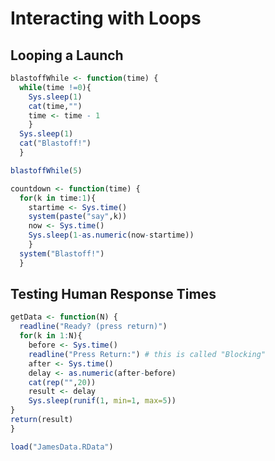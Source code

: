 # Interacting with Loops

## Looping a Launch 
```r
blastoffWhile <- function(time) {
  while(time !=0){
    Sys.sleep(1)
    cat(time,"")
    time <- time - 1
    }
  Sys.sleep(1)
  cat("Blastoff!")
  }
```
```r
blastoffWhile(5)
``` 

```r
countdown <- function(time) {
  for(k in time:1){
    startime <- Sys.time()
    system(paste("say",k))
    now <- Sys.time()
    Sys.sleep(1-as.numeric(now-startime))
    }
  system("Blastoff!")
  }
```


## Testing Human Response Times
```r
getData <- function(N) {
  readline("Ready? (press return)")
  for(k in 1:N){
    before <- Sys.time()
    readline("Press Return:") # this is called "Blocking"
    after <- Sys.time()
    delay <- as.numeric(after-before)
    cat(rep("",20)) 
    result <- delay
    Sys.sleep(runif(1, min=1, max=5))
}
return(result)
}
```

```r
load("JamesData.RData")
``` 
